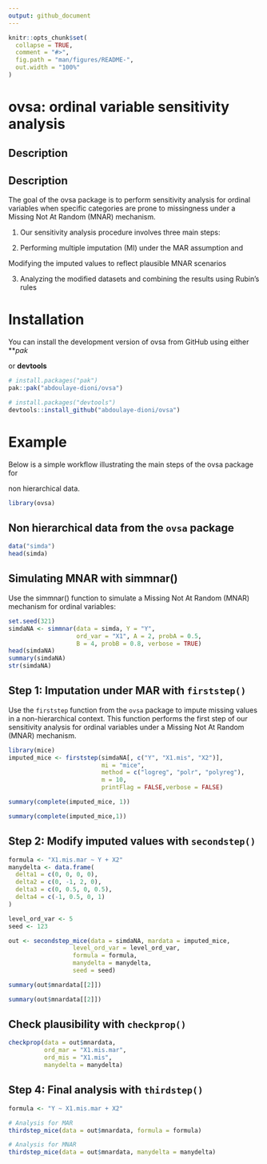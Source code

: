 ```yaml
---
output: github_document
---
```


<!-- README.md is generated from README.Rmd. Please edit that file -->

```r
knitr::opts_chunk$set(
  collapse = TRUE,
  comment = "#>",
  fig.path = "man/figures/README-",
  out.width = "100%"
)
```

# **ovsa**: ordinal variable sensitivity analysis


## Description

## Description
The goal of the ovsa package is to perform sensitivity analysis for ordinal variables when specific categories are prone to missingness under a Missing Not At Random (MNAR) mechanism.

1. Our sensitivity analysis procedure involves three main steps:

2. Performing multiple imputation (MI) under the MAR assumption and

Modifying the imputed values to reflect plausible MNAR scenarios

3. Analyzing the modified datasets and combining the results using Rubin’s rules



# Installation

You can install the development version of ovsa from GitHub using either ***pak*

or **devtools**  

```r
# install.packages("pak")
pak::pak("abdoulaye-dioni/ovsa")
```


```r
# install.packages("devtools")
devtools::install_github("abdoulaye-dioni/ovsa")
```




# Example

Below is a simple workflow illustrating the main steps of the ovsa package for

non hierarchical data.

```r
library(ovsa)
```


## Non hierarchical data from the `ovsa` package

```r
data("simda") 
head(simda)
```



## Simulating MNAR with **simmnar()**

Use the simmnar() function to simulate a Missing Not At Random (MNAR) mechanism for ordinal variables:

```r
set.seed(321)
simdaNA <- simmnar(data = simda, Y = "Y",
                   ord_var = "X1", A = 2, probA = 0.5,
                   B = 4, probB = 0.8, verbose = TRUE)
head(simdaNA)
summary(simdaNA)
str(simdaNA)
```



## Step 1: Imputation under MAR with `firststep()`

Use the `firststep` function from the `ovsa` package to impute missing values in a non-hierarchical context. This function performs the first step of our sensitivity analysis for ordinal variables under a Missing Not At Random (MNAR) mechanism.

```r
library(mice)
imputed_mice <- firststep(simdaNA[, c("Y", "X1.mis", "X2")],
                          mi = "mice",
                          method = c("logreg", "polr", "polyreg"),
                          m = 10,
                          printFlag = FALSE,verbose = FALSE)

summary(complete(imputed_mice, 1))
```


```r
summary(complete(imputed_mice,1))
```


## Step 2: Modify imputed values with `secondstep()`



```r
formula <- "X1.mis.mar ~ Y + X2"
manydelta <- data.frame(
  delta1 = c(0, 0, 0, 0),
  delta2 = c(0, -1, 2, 0),
  delta3 = c(0, 0.5, 0, 0.5),
  delta4 = c(-1, 0.5, 0, 1)
)

level_ord_var <- 5
seed <- 123
```

```r
out <- secondstep_mice(data = simdaNA, mardata = imputed_mice,
                  level_ord_var = level_ord_var,
                  formula = formula,
                  manydelta = manydelta,
                  seed = seed)

summary(out$mnardata[[2]])
```

```r
summary(out$mnardata[[2]])
```


##  Check plausibility with `checkprop()`


```r
checkprop(data = out$mnardata,
          ord_mar = "X1.mis.mar",
          ord_mis = "X1.mis",
          manydelta = manydelta)
```


## Step 4: Final analysis with `thirdstep()`

```r
formula <- "Y ~ X1.mis.mar + X2"

# Analysis for MAR
thirdstep_mice(data = out$mnardata, formula = formula)

# Analysis for MNAR
thirdstep_mice(data = out$mnardata, manydelta = manydelta)
```


